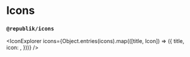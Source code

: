 
# Icons

### `@republik/icons`


<IconExplorer
  icons={Object.entries(icons).map(([title, Icon]) => ({
    title,
    icon: <Icon />,
  }))}
/>
